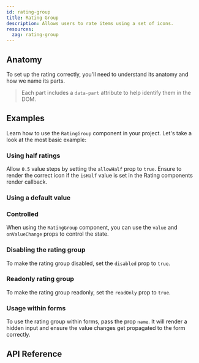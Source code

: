 ```yaml
---
id: rating-group
title: Rating Group
description: Allows users to rate items using a set of icons.
resources:
  zag: rating-group
---
```


<ComponentPreview id="RatingGroup" />

## Anatomy

To set up the rating correctly, you'll need to understand its anatomy and how we
name its parts.

> Each part includes a `data-part` attribute to help identify them in the DOM.

<Anatomy id="rating-group" />

## Examples

Learn how to use the `RatingGroup` component in your project. Let's take a look
at the most basic example:

<Example id="basic" />

### Using half ratings

Allow `0.5` value steps by setting the `allowHalf` prop to `true`. Ensure to
render the correct icon if the `isHalf` value is set in the Rating components
render callback.

<Example id="halfRatings" />

### Using a default value

<Example id="initialValue" />

### Controlled

When using the `RatingGroup` component, you can use the `value` and
`onValueChange` props to control the state.

<Example id="controlled" />

### Disabling the rating group

To make the rating group disabled, set the `disabled` prop to `true`.

<Example id="disabled" />

### Readonly rating group

To make the rating group readonly, set the `readOnly` prop to `true`.

<Example id="readOnly" />

### Usage within forms

To use the rating group within forms, pass the prop `name`. It will render a
hidden input and ensure the value changes get propagated to the form correctly.

<Example id="formUsage" />

## API Reference

<ComponentTypes id="rating-group" />
